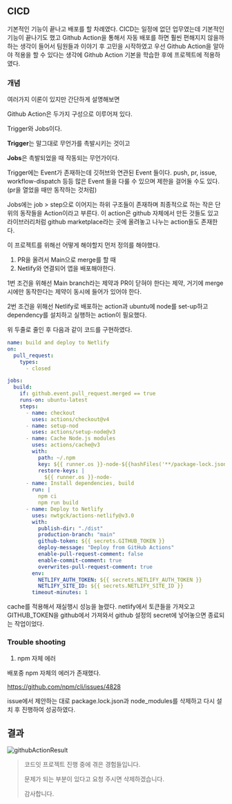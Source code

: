 ## CICD

기본적인 기능이 끝나고 배포를 할 차례였다.
CICD는 일정에 없던 업무였는데 기본적인 기능이 끝나기도 했고
Github Action을 통해서 자동 배포를 하면 훨씬 편해지지 않을까 하는 생각이 들어서 팀원들과 이야기 후 고민을 시작하였고
우선 Github Action을 알아야 적용을 할 수 있다는 생각에 Github Action 기본을 학습한 후에 프로젝트에 적용하였다.

### 개념

여러가지 이론이 있지만 간단하게 설명해보면

Github Action은 두가지 구성으로 이루어져 있다.

Trigger와 Jobs이다.

**Trigger**는 말그대로 무언가를 촉발시키는 것이고

**Jobs**은 촉발되었을 때 작동되는 무언가이다.

Trigger에는 Event가 존재하는데 깃허브와 연관된 Event 들이다.
push, pr, issue, workflow-dispatch 등등 많은 Event 들을 다룰 수 있으며 제한을 걸어둘 수도 있다. (pr을 열었을 때만 동작하는 것처럼)

Jobs에는 job > step으로 이어지는 하위 구조들이 존재하며 최종적으로 하는 작은 단위의 동작들을 Action이라고 부른다. 이 action은 github 자체에서 만든 것들도 있고 라이브러리처럼 github marketplace라는 곳에 올려놓고 나누는 action들도 존재한다.

이 프로젝트를 위해선 어떻게 해야할지 먼저 정의를 해야했다.

1. PR을 올려서 Main으로 merge를 할 때
2. Netlify와 연결되어 앱을 배포해야한다.

1번 조건을 위해선 Main branch라는 제약과 PR이 닫혀야 한다는 제약, 거기에 merge시에만 동작한다는 제약이 동시에 들어가 있어야 한다.

2번 조건을 위해선 Netlify로 배포하는 action과 ubuntu에 node를 set-up하고 dependency를 설치하고 실행하는 action이 필요했다.

위 두줄로 줄인 후 다음과 같이 코드를 구현하였다.

```yaml
name: build and deploy to Netlify
on:
  pull_request:
    types:
      - closed

jobs:
  build:
    if: github.event.pull_request.merged == true
    runs-on: ubuntu-latest
    steps:
      - name: checkout
        uses: actions/checkout@v4
      - name: setup-nod
        uses: actions/setup-node@v3
      - name: Cache Node.js modules
        uses: actions/cache@v3
        with:
          path: ~/.npm
          key: ${{ runner.os }}-node-${{hashFiles('**/package-lock.json')}}
          restore-keys: |
            ${{ runner.os }}-node-
      - name: Install dependencies, build
        run: |
          npm ci
          npm run build
      - name: Deploy to Netlify
        uses: nwtgck/actions-netlify@v3.0
        with:
          publish-dir: "./dist"
          production-branch: "main"
          github-token: ${{ secrets.GITHUB_TOKEN }}
          deploy-message: "Deploy from GitHub Actions"
          enable-pull-request-comment: false
          enable-commit-comment: true
          overwrites-pull-request-comment: true
        env:
          NETLIFY_AUTH_TOKEN: ${{ secrets.NETLIFY_AUTH_TOKEN }}
          NETLIFY_SITE_ID: ${{ secrets.NETLIFY_SITE_ID }}
        timeout-minutes: 1
```

cache를 적용해서 재실행시 성능을 늘렸다. netlify에서 토큰들을 가져오고 GITHUB_TOKEN을 github에서 가져와서 github 설정의 secret에 넣어놓으면 종료되는 작업이었다.

### Trouble shooting

1. npm 자체 에러

배포중 npm 자체의 에러가 존재했다.

https://github.com/npm/cli/issues/4828

issue에서 제안하는 대로 package.lock.json과 node_modules를 삭제하고 다시 설치 후 진행하여 성공하였다.

## 결과

<img src="/images/2024-05-20/githubActionResult.png" alt="githubActionResult" />

> 코드잇 프로젝트 진행 중에 겪은 경험들입니다.
>
> 문제가 되는 부분이 있다고 요청 주시면 삭제하겠습니다.
>
> 감사합니다.
